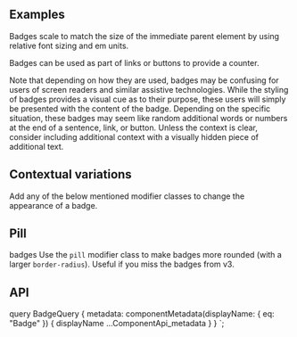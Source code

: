 

<PageHeader
  title="Badges"
  subTitle="Documentation and examples for badges, our small count and labeling component."
/>

## Examples

Badges scale to match the size of the immediate parent element by
using relative font sizing and em units.

<ReactPlayground codeText={BadgeBasic} />

Badges can be used as part of links or buttons to provide a counter.

<ReactPlayground codeText={BadgeButton} />

Note that depending on how they are used, badges may be confusing for
users of screen readers and similar assistive technologies. While the
styling of badges provides a visual cue as to their purpose, these users
will simply be presented with the content of the badge. Depending on the
specific situation, these badges may seem like random additional words or
numbers at the end of a sentence, link, or button. Unless the context is
clear, consider including additional context with a visually hidden piece
of additional text.

## Contextual variations

Add any of the below mentioned modifier classes to change the
appearance of a badge.

<ReactPlayground codeText={BadgeVariations} />

## Pill

badges Use the `pill` modifier class to make badges more rounded
(with a larger `border-radius`).
Useful if you miss the badges from v3.

<ReactPlayground codeText={BadgePill} />

## API

<ComponentApi metadata={props.data.metadata} />

  query BadgeQuery {
    metadata: componentMetadata(displayName: { eq: "Badge" }) {
      displayName
      ...ComponentApi_metadata
    }
  }
`;
